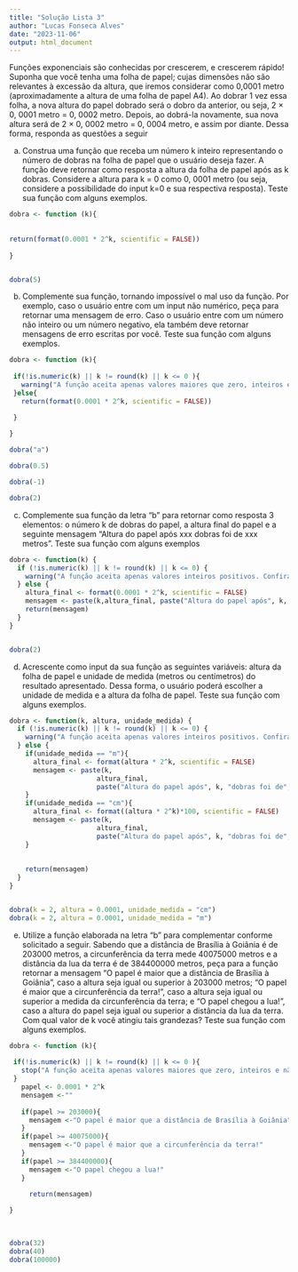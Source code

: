 ```yaml
---
title: "Solução Lista 3"
author: "Lucas Fonseca Alves"
date: "2023-11-06"
output: html_document
---
```

Funções exponenciais são conhecidas por crescerem, e crescerem rápido!
Suponha que você tenha uma folha de papel; cujas dimensões não são relevantes à excessão da altura, que iremos considerar como 0,0001 metro (aproximadamente a altura de uma folha de papel A4). 
Ao dobrar 1 vez essa folha, a nova altura do papel dobrado será o dobro da anterior, ou seja,
2 × 0, 0001 metro = 0, 0002 metro. Depois, ao dobrá-la novamente, sua nova altura será de 2 × 0, 0002 
metro = 0, 0004 metro, e assim por diante. Dessa forma, responda as questões a seguir


a) Construa uma função que receba um número k inteiro representando o
número de dobras na folha de papel que o usuário deseja fazer. A função deve
retornar como resposta a altura da folha de papel após as k dobras. Considere
a altura para k = 0 como 0, 0001 metro (ou seja, considere a possibilidade do
input k=0 e sua respectiva resposta). Teste sua função com alguns exemplos.

```r
dobra <- function (k){
 
 
return(format(0.0001 * 2^k, scientific = FALSE))
  
}


dobra(5)

```

b) Complemente sua função, tornando impossível o mal uso da função. Por
exemplo, caso o usuário entre com um input não numérico, peça para retornar
uma mensagem de erro. Caso o usuário entre com um número não inteiro ou
um número negativo, ela também deve retornar mensagens de erro escritas
por você. Teste sua função com alguns exemplos.


```r

dobra <- function (k){
 
 if(!is.numeric(k) || k != round(k) || k <= 0 ){
   warning("A função aceita apenas valores maiores que zero, inteiros e não númericos. Confira o valor de entrada!")
 }else{
   return(format(0.0001 * 2^k, scientific = FALSE))

 }
  
}

```

```r
dobra("a")
```
```r
dobra(0.5)
```
```r
dobra(-1)
```
```r
dobra(2)
```

c) Complemente sua função da letra “b” para retornar como resposta 3
elementos: o número k de dobras do papel, a altura final do papel e a seguinte
mensagem “Altura do papel após xxx dobras foi de xxx metros”. Teste sua
função com alguns exemplos

```r

dobra <- function(k) {
  if (!is.numeric(k) || k != round(k) || k <= 0) {
    warning("A função aceita apenas valores inteiros positivos. Confira o valor de entrada.")
  } else {
    altura_final <- format(0.0001 * 2^k, scientific = FALSE)
    mensagem <- paste(k,altura_final, paste("Altura do papel após", k, "dobras foi de", altura_final, "metros."))
    return(mensagem)
  }
}


dobra(2)

```


d) Acrescente como input da sua função as seguintes variáveis: altura da
folha de papel e unidade de medida (metros ou centímetros) do resultado
apresentado. Dessa forma, o usuário poderá escolher a unidade de medida e a
altura da folha de papel. Teste sua função com alguns exemplos.

```r

dobra <- function(k, altura, unidade_medida) {
  if (!is.numeric(k) || k != round(k) || k <= 0) {
    warning("A função aceita apenas valores inteiros positivos. Confira o valor de entrada.")
  } else {
    if(unidade_medida == "m"){
      altura_final <- format(altura * 2^k, scientific = FALSE)
      mensagem <- paste(k,
                      altura_final, 
                      paste("Altura do papel após", k, "dobras foi de", altura_final, "metros."))
    }
    if(unidade_medida == "cm"){
      altura_final <- format((altura * 2^k)*100, scientific = FALSE)
      mensagem <- paste(k,
                      altura_final, 
                      paste("Altura do papel após", k, "dobras foi de", altura_final, "centímetros."))
    }
    
    
    return(mensagem)
  }
}


dobra(k = 2, altura = 0.0001, unidade_medida = "cm")
dobra(k = 2, altura = 0.0001, unidade_medida = "m")


```

e) Utilize a função elaborada na letra “b” para complementar conforme
solicitado a seguir. Sabendo que a distância de Brasília à Goiânia é de 203000
metros, a circunferência da terra mede 40075000 metros e a distância da lua
da terra é de 384400000 metros, peça para a função retornar a mensagem “O
papel é maior que a distância de Brasília à Goiânia”, caso a altura seja igual
ou superior à 203000 metros; “O papel é maior que a circunferência da terra!”,
caso a altura seja igual ou superior a medida da circunferência da terra; e “O
papel chegou a lua!”, caso a altura do papel seja igual ou superior a distância
da lua da terra. Com qual valor de k você atingiu tais grandezas? Teste sua
função com alguns exemplos.


```r

dobra <- function (k){
 
 if(!is.numeric(k) || k != round(k) || k <= 0 ){
   stop("A função aceita apenas valores maiores que zero, inteiros e não númericos. Confira o valor de entrada!")
 }
   papel <- 0.0001 * 2^k
   mensagem <-""
   
   if(papel >= 203000){
     mensagem <-"O papel é maior que a distância de Brasília à Goiânia"
   }
   if(papel >= 40075000){
     mensagem <-"O papel é maior que a circunferência da terra!"
   }
   if(papel >= 384400000){
     mensagem <-"O papel chegou a lua!"
   }
   
     return(mensagem)

}
  
  

dobra(32)
dobra(40)
dobra(100000)

```


